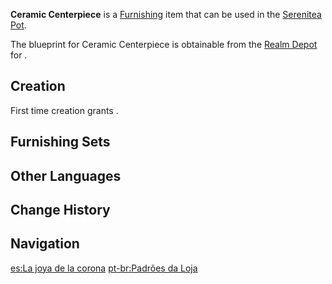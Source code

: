{{Furnishing Infobox
|id             = 363336
|image          = Item Ceramic Centerpiece.png
|category       = Ornaments
|subcategory    = Utensil
|quality        = 3
|adeptal_energy = 60
|load           = 85
|reduced_load   = 64
|description    = A giant plate seen in [[Sumeru City]]'s jewelry shop. Although it is "only" a dining plate, it is large enough to hold an entire [[Shroomboar]] and five servings of fish rolls and still have room to spare. As it's extremely difficult to find a table big enough to hold it, using this plate to serve patrons is not very practical. Of course, its high price tag is also quite daunting for anyone who wishes to get their hands on it.<br />Due to the magnificent, well-preserved, and peerless patterns on its surface, it has become a rare collector's item and is often displayed prominently in the shop as a key piece of decor...
|mention        = 
|blueprint      = Realm Depot
|source1        = 
}}
'''Ceramic Centerpiece''' is a [[Furnishing]] item that can be used in the [[Serenitea Pot]].

The blueprint for Ceramic Centerpiece is obtainable from the [[Realm Depot]] for {{Item|Realm Currency|24|x=160}}.

==Creation==
First time creation grants {{Item|Trust|24|x=60}}.
{{Recipe
|type = Creation
|time = 14h
|White Iron Chunk = 4
|Iron Chunk = 4
|sort = White Iron Chunk;Iron Chunk
}}

==Furnishing Sets==
{{Craft Usage}}

==Other Languages==
{{Other Languages
|default_hidden = 1
|en      = Ceramic Centerpiece
|zhs     = 「商铺的罗纹」
|zhs_rm  = "Shāngpù de Luówén"
|zht     = 「商鋪的羅紋」
|zht_rm  = "Shāngpù de Luówén"
|ja      = 「店舗の螺旋模様」
|ja_rm   = "Tenpo no Rasen Moyou"
|ko      = 「상점의 화려한 문양」
|ko_rm   = "Sangjeom-ui Hwaryeohan Munyang"
|es      = La joya de la corona
|fr      = Pièce centrale en céramique
|ru      = Керамическое украшение
|th      = "ลวดลายของร้านค้า"
|th_rm   = 
|vi      = Đường Vân Của Tiệm
|de      = „Muster des Ladens“
|id      = Toko Keramik
|pt      = Padrões da Loja
|tr      = Seramik Göbek Süsü
|it      = Centrotavola in ceramica
}}

==Change History==
{{Change History|3.2}}

==Navigation==
{{Furnishing Navbox|interior}}

[[es:La joya de la corona]]
[[pt-br:Padrões da Loja]]
